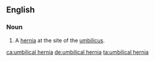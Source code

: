 ==English==
{{wikipedia}}
===Noun===
{{en-noun|head=[[umbilical]] [[hernia]]}}

# {{context|pathology|lang=en}} A [[hernia]] at the site of the [[umbilicus]].

[[ca:umbilical hernia]]
[[de:umbilical hernia]]
[[ta:umbilical hernia]]